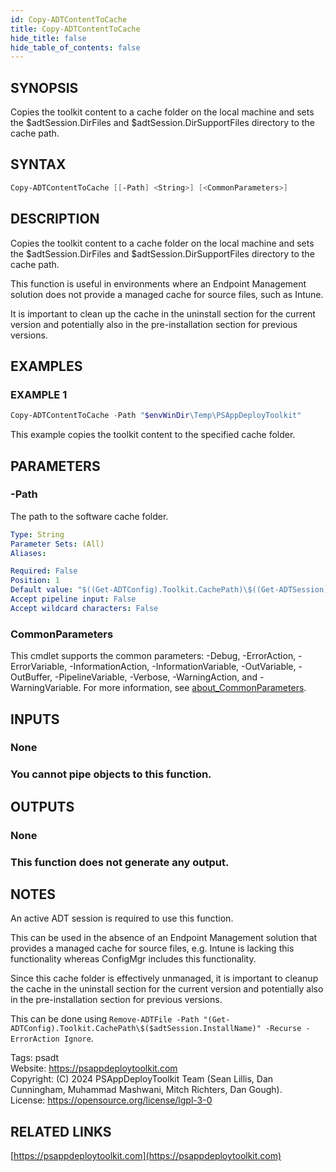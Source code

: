 ```yaml
---
id: Copy-ADTContentToCache
title: Copy-ADTContentToCache
hide_title: false
hide_table_of_contents: false
---
```


## SYNOPSIS

Copies the toolkit content to a cache folder on the local machine and sets the $adtSession.DirFiles and $adtSession.DirSupportFiles directory to the cache path.

## SYNTAX

```powershell
Copy-ADTContentToCache [[-Path] <String>] [<CommonParameters>]
```

## DESCRIPTION

Copies the toolkit content to a cache folder on the local machine and sets the $adtSession.DirFiles and $adtSession.DirSupportFiles directory to the cache path.

This function is useful in environments where an Endpoint Management solution does not provide a managed cache for source files, such as Intune.

It is important to clean up the cache in the uninstall section for the current version and potentially also in the pre-installation section for previous versions.

## EXAMPLES

### EXAMPLE 1

```powershell
Copy-ADTContentToCache -Path "$envWinDir\Temp\PSAppDeployToolkit"
```

This example copies the toolkit content to the specified cache folder.

## PARAMETERS

### -Path

The path to the software cache folder.

```yaml
Type: String
Parameter Sets: (All)
Aliases:

Required: False
Position: 1
Default value: "$((Get-ADTConfig).Toolkit.CachePath)\$((Get-ADTSession).InstallName)"
Accept pipeline input: False
Accept wildcard characters: False
```

### CommonParameters

This cmdlet supports the common parameters: -Debug, -ErrorAction, -ErrorVariable, -InformationAction, -InformationVariable, -OutVariable, -OutBuffer, -PipelineVariable, -Verbose, -WarningAction, and -WarningVariable. For more information, see [about_CommonParameters](http://go.microsoft.com/fwlink/?LinkID=113216).

## INPUTS

### None

### You cannot pipe objects to this function.
## OUTPUTS

### None

### This function does not generate any output.
## NOTES
An active ADT session is required to use this function.

This can be used in the absence of an Endpoint Management solution that provides a managed cache for source files, e.g.
Intune is lacking this functionality whereas ConfigMgr includes this functionality.

Since this cache folder is effectively unmanaged, it is important to cleanup the cache in the uninstall section for the current version and potentially also in the pre-installation section for previous versions.

This can be done using `Remove-ADTFile -Path "(Get-ADTConfig).Toolkit.CachePath\$($adtSession.InstallName)" -Recurse -ErrorAction Ignore`.

Tags: psadt<br />
Website: https://psappdeploytoolkit.com<br />
Copyright: (C) 2024 PSAppDeployToolkit Team (Sean Lillis, Dan Cunningham, Muhammad Mashwani, Mitch Richters, Dan Gough).<br />
License: https://opensource.org/license/lgpl-3-0

## RELATED LINKS

[https://psappdeploytoolkit.com](https://psappdeploytoolkit.com)
